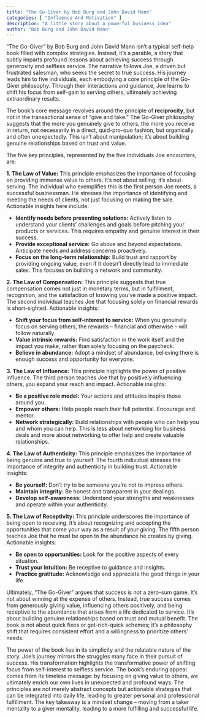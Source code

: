 ```yaml
---
title: "The Go-Giver by Bob Burg and John David Mann"
categories: [ "Influence And Motivation" ]
description: "A little story about a powerful business idea"
author: "Bob Burg and John David Mann"
---
```

"The Go-Giver" by Bob Burg and John David Mann isn't a typical self-help book filled with complex strategies. Instead, it's a parable, a story that subtly imparts profound lessons about achieving success through generosity and selfless service. The narrative follows Joe, a driven but frustrated salesman, who seeks the secret to true success.  His journey leads him to five individuals, each embodying a core principle of the Go-Giver philosophy.  Through their interactions and guidance, Joe learns to shift his focus from self-gain to serving others, ultimately achieving extraordinary results.

The book's core message revolves around the principle of **reciprocity**, but not in the transactional sense of "give and take."  The Go-Giver philosophy suggests that the more you genuinely give to others, the more you receive in return, not necessarily in a direct, quid-pro-quo fashion, but organically and often unexpectedly. This isn't about manipulation; it's about building genuine relationships based on trust and value.

The five key principles, represented by the five individuals Joe encounters, are:

**1. The Law of Value:**  This principle emphasizes the importance of focusing on providing immense value to others. It's not about selling; it's about serving.  The individual who exemplifies this is the first person Joe meets, a successful businessman. He stresses the importance of identifying and meeting the needs of clients, not just focusing on making the sale.  Actionable insights here include:

* **Identify needs before presenting solutions:** Actively listen to understand your clients' challenges and goals before pitching your products or services. This requires empathy and genuine interest in their success.
* **Provide exceptional service:**  Go above and beyond expectations. Anticipate needs and address concerns proactively.
* **Focus on the long-term relationship:** Build trust and rapport by providing ongoing value, even if it doesn't directly lead to immediate sales.  This focuses on building a network and community.

**2. The Law of Compensation:** This principle suggests that true compensation comes not just in monetary terms, but in fulfillment, recognition, and the satisfaction of knowing you've made a positive impact.  The second individual teaches Joe that focusing solely on financial rewards is short-sighted.  Actionable insights:

* **Shift your focus from self-interest to service:**  When you genuinely focus on serving others, the rewards – financial and otherwise – will follow naturally.
* **Value intrinsic rewards:** Find satisfaction in the work itself and the impact you make, rather than solely focusing on the paycheck.
* **Believe in abundance:**  Adopt a mindset of abundance, believing there is enough success and opportunity for everyone.

**3. The Law of Influence:** This principle highlights the power of positive influence.  The third person teaches Joe that by positively influencing others, you expand your reach and impact.  Actionable insights:

* **Be a positive role model:**  Your actions and attitudes inspire those around you.
* **Empower others:** Help people reach their full potential. Encourage and mentor.
* **Network strategically:**  Build relationships with people who can help you and whom you can help.  This is less about networking for business deals and more about networking to offer help and create valuable relationships.

**4. The Law of Authenticity:** This principle emphasizes the importance of being genuine and true to yourself.  The fourth individual stresses the importance of integrity and authenticity in building trust. Actionable insights:

* **Be yourself:** Don't try to be someone you're not to impress others.
* **Maintain integrity:**  Be honest and transparent in your dealings.
* **Develop self-awareness:** Understand your strengths and weaknesses and operate within your authenticity.

**5. The Law of Receptivity:** This principle underscores the importance of being open to receiving.  It's about recognizing and accepting the opportunities that come your way as a result of your giving.  The fifth person teaches Joe that he must be open to the abundance he creates by giving. Actionable insights:

* **Be open to opportunities:**  Look for the positive aspects of every situation.
* **Trust your intuition:**  Be receptive to guidance and insights.
* **Practice gratitude:**  Acknowledge and appreciate the good things in your life.


Ultimately, "The Go-Giver" argues that success is not a zero-sum game. It's not about winning at the expense of others. Instead, true success comes from generously giving value, influencing others positively, and being receptive to the abundance that arises from a life dedicated to service.  It's about building genuine relationships based on trust and mutual benefit.  The book is not about quick fixes or get-rich-quick schemes; it's a philosophy shift that requires consistent effort and a willingness to prioritize others' needs.

The power of the book lies in its simplicity and the relatable nature of the story.  Joe's journey mirrors the struggles many face in their pursuit of success. His transformation highlights the transformative power of shifting focus from self-interest to selfless service. The book's enduring appeal comes from its timeless message:  by focusing on giving value to others, we ultimately enrich our own lives in unexpected and profound ways. The principles are not merely abstract concepts but actionable strategies that can be integrated into daily life, leading to greater personal and professional fulfillment. The key takeaway is a mindset change – moving from a taker mentality to a giver mentality, leading to a more fulfilling and successful life.

